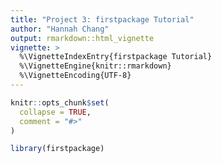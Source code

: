 ```yaml
---
title: "Project 3: firstpackage Tutorial"
author: "Hannah Chang"
output: rmarkdown::html_vignette
vignette: >
  %\VignetteIndexEntry{firstpackage Tutorial}
  %\VignetteEngine{knitr::rmarkdown}
  %\VignetteEncoding{UTF-8}
---
```


```r
knitr::opts_chunk$set(
  collapse = TRUE,
  comment = "#>"
)
```

```r
library(firstpackage)
```
